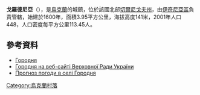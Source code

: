 {{coord|50|45|34|N|32|31|40|E|scale:100000|display=title}}

'''戈羅德尼亞'''（{{lang-uk|Городня}}），是[[烏克蘭|烏克蘭]]的城鎮，位於該國北部[[切爾尼戈夫州|切爾尼戈夫州]]，由[[伊奇尼亞區|伊奇尼亞區]]負責管轄，始建於1600年，面積3.95平方公里，海拔高度141米，2001年人口448，人口密度每平方公里113.45人。

==參考資料==
*[http://w1.c1.rada.gov.ua/pls/z7503/A005?rdat1=23.11.2011&rf7571=39956 Городня]
* [http://w1.c1.rada.gov.ua/pls/z7503/A005?rdat1=23.11.2011&rf7571=39956 Городня на веб-сайті Верховної Ради України]
* [http://weather.in.ua/ua/chernigovskaja/5670 Прогноз погоди в селі Городня] {{Wayback|url=http://weather.in.ua/ua/chernigovskaja/5670 |date=20111220141807 }}

{{Ukraine-geo-stub}}
[[Category:烏克蘭村落|Category:烏克蘭村落]]
